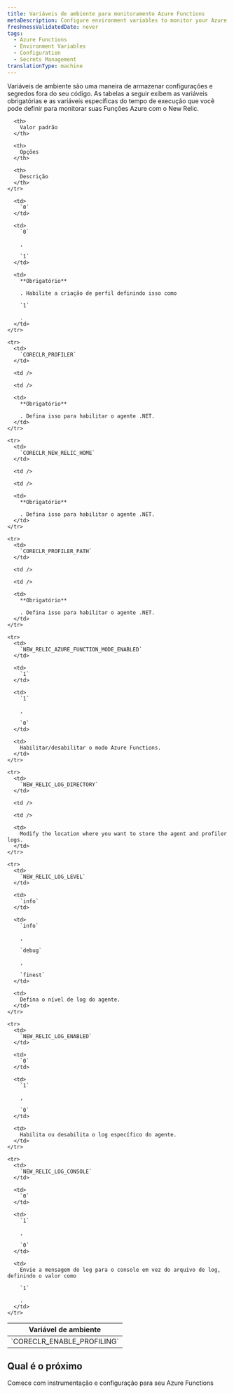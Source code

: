 ```yaml
---
title: Variáveis de ambiente para monitoramento Azure Functions
metaDescription: Configure environment variables to monitor your Azure functions with New Relic
freshnessValidatedDate: never
tags:
  - Azure Functions
  - Environment Variables
  - Configuration
  - Secrets Management
translationType: machine
---
```


Variáveis de ambiente são uma maneira de armazenar configurações e segredos fora do seu código. As tabelas a seguir exibem as variáveis obrigatórias e as variáveis específicas do tempo de execução que você pode definir para monitorar suas Funções Azure com o New Relic.

<table>
  <thead>
    <tr>
      <th>
        Variável de ambiente
      </th>

      <th>
        Valor padrão
      </th>

      <th>
        Opções
      </th>

      <th>
        Descrição
      </th>
    </tr>
  </thead>

  <tbody>
    <tr>
      <td>
        `CORECLR_ENABLE_PROFILING`
      </td>

      <td>
        `0`
      </td>

      <td>
        `0`

        , 

        `1`
      </td>

      <td>
        **Obrigatório**

        . Habilite a criação de perfil definindo isso como 

        `1`

        .
      </td>
    </tr>

    <tr>
      <td>
        `CORECLR_PROFILER`
      </td>

      <td />

      <td />

      <td>
        **Obrigatório**

        . Defina isso para habilitar o agente .NET.
      </td>
    </tr>

    <tr>
      <td>
        `CORECLR_NEW_RELIC_HOME`
      </td>

      <td />

      <td />

      <td>
        **Obrigatório**

        . Defina isso para habilitar o agente .NET.
      </td>
    </tr>

    <tr>
      <td>
        `CORECLR_PROFILER_PATH`
      </td>

      <td />

      <td />

      <td>
        **Obrigatório**

        . Defina isso para habilitar o agente .NET.
      </td>
    </tr>

    <tr>
      <td>
        `NEW_RELIC_AZURE_FUNCTION_MODE_ENABLED`
      </td>

      <td>
        `1`
      </td>

      <td>
        `1`

        , 

        `0`
      </td>

      <td>
        Habilitar/desabilitar o modo Azure Functions.
      </td>
    </tr>

    <tr>
      <td>
        `NEW_RELIC_LOG_DIRECTORY`
      </td>

      <td />

      <td />

      <td>
        Modify the location where you want to store the agent and profiler logs.
      </td>
    </tr>

    <tr>
      <td>
        `NEW_RELIC_LOG_LEVEL`
      </td>

      <td>
        `info`
      </td>

      <td>
        `info`

        , 

        `debug`

        , 

        `finest`
      </td>

      <td>
        Defina o nível de log do agente.
      </td>
    </tr>

    <tr>
      <td>
        `NEW_RELIC_LOG_ENABLED`
      </td>

      <td>
        `0`
      </td>

      <td>
        `1`

        ,

        `0`
      </td>

      <td>
        Habilita ou desabilita o log específico do agente.
      </td>
    </tr>

    <tr>
      <td>
        `NEW_RELIC_LOG_CONSOLE`
      </td>

      <td>
        `0`
      </td>

      <td>
        `1`

        ,

        `0`
      </td>

      <td>
        Envie a mensagem do log para o console em vez do arquivo de log, definindo o valor como 

        `1`

        .
      </td>
    </tr>
  </tbody>
</table>

## Qual é o próximo

<DocTiles>
  <DocTile title="Install and configure Azure Functions monitoring" path="/docs/serverless-function-monitoring/azure-function-monitoring/install-serverless-azure-monitoring">Comece com instrumentação e configuração para seu Azure Functions</DocTile>
</DocTiles>